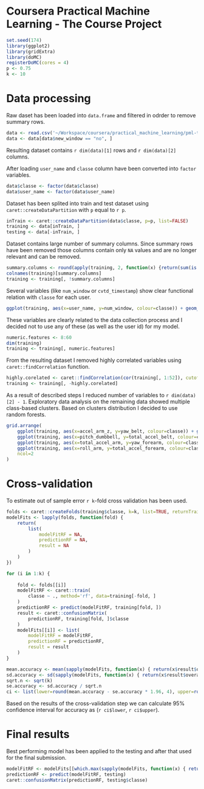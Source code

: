 # Coursera Practical Machine Learning - The Course Project


```r
set.seed(174)
library(ggplot2)
library(gridExtra)
library(doMC)
registerDoMC(cores = 4)
p <- 0.75
k <- 10
```

# Data processing

Raw daset has been loaded into `data.frame` and filtered in odrder to remove summary rows. 

```r
data <- read.csv('~/Workspace/coursera/practical_machine_learning/pml-training.csv', as.is=TRUE, na.strings=c('', NA))
data <- data[data$new_window == "no", ]
```

Resulting dataset contains `r dim(data)[1]` rows and `r dim(data)[2]` columns.

After loading `user_name` and `classe` column have been converted into `factor` variables. 

```r
data$classe <- factor(data$classe)
data$user_name <- factor(data$user_name)
```

Dataset has been splited into train and test dataset using `caret::createDataPartition` with `p` equal to `r p`.

```r
inTrain <- caret::createDataPartition(data$classe, p=p, list=FALSE)
training <- data[inTrain, ]
testing <- data[-inTrain, ]
```


Dataset contains large number of summary columns. Since summary rows have been removed those columns contain only `NA` values and are no longer relevant and can be removed.

```r

summary.columns <- round(apply(training, 2, function(x) {return(sum(is.na(x)/dim(training)[1]))}), 2) == 1.0
colnames(training)[summary.columns]
training <- training[, !summary.columns]
```

Several variables (like `num_window` or `cvtd_timestamp`) show clear functional relation with `classe` for each user. 

```r
ggplot(training, aes(x=user_name, y=num_window, colour=classe)) + geom_point()
```

These variables are clearly related to the data collection process and I decided not to use any of these (as well as the user id) for my model.

```r
numeric.features <- 8:60
dim(training)
training <- training[, numeric.features]
```

From the resulting dataset I removed highly correlated variables using `caret::findCorrelation` function.

```r
highly.corelated <- caret::findCorrelation(cor(training[, 1:52]), cutoff=0.8)
training <- training[, -highly.corelated]
```

As a result of described steps I reduced number of variables to `r dim(data)[2] - 1`.
Exploratory data analysis on the remaining data showed multiple class-based clusters. Based on clusters distribution I decided to use random forests.

```r
grid.arrange(
    ggplot(training, aes(x=accel_arm_z, y=yaw_belt, colour=classe)) + geom_point(),
    ggplot(training, aes(x=pitch_dumbbell, y=total_accel_belt, colour=classe)) + geom_point(),
    ggplot(training, aes(x=total_accel_arm, y=yaw_forearm, colour=classe)) + geom_point(),
    ggplot(training, aes(x=roll_arm, y=total_accel_forearm, colour=classe)) + geom_point(),
    ncol=2
)
```

# Cross-validation

To estimate out of sample error `r k`-fold cross validation has been used.

```r
folds <- caret::createFolds(training$classe, k=k, list=TRUE, returnTrain=FALSE)
modelFits <- lapply(folds, function(fold) {
    return(
        list(
            modelFitRF = NA,
            predictionRF = NA,
            result = NA
        )
    )
})

for (i in 1:k) {
    
    fold <- folds[[i]]
    modelFitRF <- caret::train(
        classe ~ ., method='rf', data=training[-fold, ]
    )
    predictionRF <- predict(modelFitRF, training[fold, ])
    result <- caret::confusionMatrix(
        predictionRF, training[fold, ]$classe
    )
    modelFits[[i]] <- list(
        modelFitRF = modelFitRF,
        predictionRF = predictionRF,
        result = result
    )
}

mean.accuracy <- mean(sapply(modelFits, function(x) { return(x$result$overall[[1]]) }))
sd.accuracy <- sd(sapply(modelFits, function(x) { return(x$result$overall[[1]]) }))
sqrt.n <- sqrt(k)
se.accuracy <- sd.accuracy / sqrt.n
ci <- list(lower=round(mean.accuracy - se.accuracy * 1.96, 4), upper=round(mean.accuracy + se.accuracy * 1.96, 4))
```

Based on the results of the cross-validation step we can calculate 95% confidence interval for accuracy as (`r ci$lower`, `r ci$upper`).


# Final results

Best performing model has been applied to the testing and after that used for the final submission.

```r
modelFitRF <- modelFits[[which.max(sapply(modelFits, function(x) { return(x$result$overall[[1]]) }))]]$modelFitRF
predictionRF <- predict(modelFitRF, testing)
caret::confusionMatrix(predictionRF, testing$classe)
```
